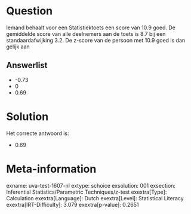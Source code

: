 Question
========

Iemand behaalt voor een Statistiektoets een score van 10.9 goed. De
gemiddelde score van alle deelnemers aan de toets is 8.7 bij een
standaardafwijking 3.2. De z-score van de persoon met 10.9 goed is dan
gelijk aan

Answerlist
----------

* -0.73
* 0
* 0.69

Solution
========

Het correcte antwoord is: 

* 0.69

Meta-information
================
exname: uva-test-1607-nl
extype: schoice
exsolution: 001
exsection: Inferential Statistics/Parametric Techniques/z-test
exextra[Type]: Calculation
exextra[Language]: Dutch
exextra[Level]: Statistical Literacy
exextra[IRT-Difficulty]: 3.079
exextra[p-value]: 0.2651
